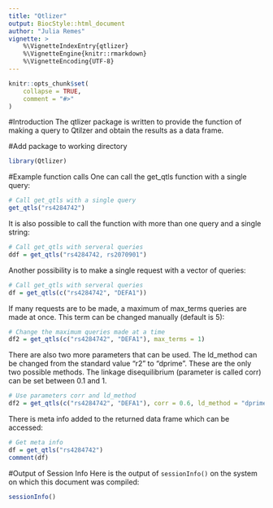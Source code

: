 ```yaml
---
title: "Qtlizer"
output: BiocStyle::html_document
author: "Julia Remes"
vignette: >
    %\VignetteIndexEntry{qtlizer}
    %\VignetteEngine{knitr::rmarkdown}
    %\VignetteEncoding{UTF-8}
---
```



```r
knitr::opts_chunk$set(
    collapse = TRUE,
    comment = "#>"
)
```

#Introduction 
The qtlizer package is written to provide the function of making a query 
to Qtilzer and obtain the results as a data frame.

#Add package to working directory
```r
library(Qtlizer)
```


#Example function calls
One can call the get_qtls function with a single query: 
```r
# Call get_qtls with a single query
get_qtls("rs4284742")
```

It is also possible to call the function 
with more than one query and a single string:
```r
# Call get_qtls with serveral queries
ddf = get_qtls("rs4284742, rs2070901")
```

Another possibility is to make a single request with a vector of queries:
```r
# Call get_qtls with serveral queries
df = get_qtls(c("rs4284742", "DEFA1"))
```

If many requests are to be made, 
a maximum of max_terms queries are made at once. 
This term can be changed manually (default is 5):
```r
# Change the maximum queries made at a time
df2 = get_qtls(c("rs4284742", "DEFA1"), max_terms = 1)
```

There are also two more parameters that can be used. The ld_method can be
changed from the standard value "r2" to "dprime". These are the only two possible methods. The linkage disequilibrium (parameter is called corr) can be set between 0.1 and 1. 
```r
# Use parameters corr and ld_method
df2 = get_qtls(c("rs4284742", "DEFA1"), corr = 0.6, ld_method = "dprime")
```

There is meta info added to the returned data frame which can be accessed:
```r
# Get meta info
df = get_qtls("rs4284742")
comment(df)
```
#Output of Session Info
Here is the output of ```sessionInfo()``` on the system 
on which this document was compiled: 
```r
sessionInfo()
```

